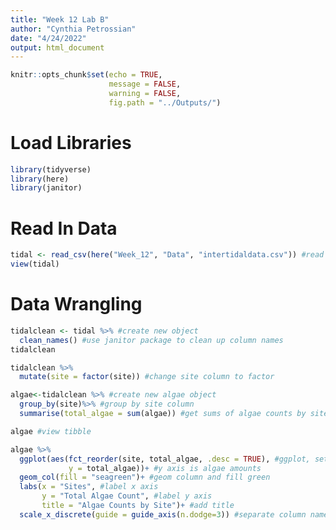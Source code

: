 ```yaml
---
title: "Week 12 Lab B"
author: "Cynthia Petrossian"
date: "4/24/2022"
output: html_document
---
```


```r
knitr::opts_chunk$set(echo = TRUE,
                      message = FALSE,
                      warning = FALSE,
                      fig.path = "../Outputs/")
```

# Load Libraries
```r
library(tidyverse)
library(here)
library(janitor)
```

# Read In Data
```r
tidal <- read_csv(here("Week_12", "Data", "intertidaldata.csv")) #read in data
view(tidal)
```

# Data Wrangling
```r
tidalclean <- tidal %>% #create new object
  clean_names() #use janitor package to clean up column names
tidalclean

tidalclean %>% 
  mutate(site = factor(site)) #change site column to factor

algae<-tidalclean %>% #create new algae object
  group_by(site)%>% #group by site column
  summarise(total_algae = sum(algae)) #get sums of algae counts by site

algae #view tibble

algae %>% 
  ggplot(aes(fct_reorder(site, total_algae, .desc = TRUE), #ggplot, set x axis as descending
             y = total_algae))+ #y axis is algae amounts
  geom_col(fill = "seagreen")+ #geom column and fill green
  labs(x = "Sites", #label x axis
       y = "Total Algae Count", #label y axis
       title = "Algae Counts by Site")+ #add title
  scale_x_discrete(guide = guide_axis(n.dodge=3)) #separate column names on x axis
```

